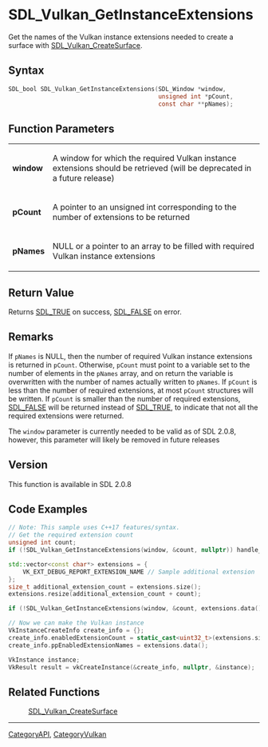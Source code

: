 = SDL_Vulkan_GetInstanceExtensions =

Get the names of the Vulkan instance extensions needed to create a surface with [[SDL_Vulkan_CreateSurface]].

== Syntax ==

<syntaxhighlight lang='c'>
SDL_bool SDL_Vulkan_GetInstanceExtensions(SDL_Window *window,
                                          unsigned int *pCount,
                                          const char **pNames);
</syntaxhighlight>

== Function Parameters ==

{|
|'''window'''
|A window for which the required Vulkan instance extensions should be retrieved (will be deprecated in a future release)
|-
|'''pCount'''
|A pointer to an unsigned int corresponding to the number of extensions to be returned
|-
|'''pNames'''
|NULL or a pointer to an array to be filled with required Vulkan instance extensions
|}

== Return Value ==

Returns [[SDL_TRUE]] on success, [[SDL_FALSE]] on error.

== Remarks ==

If <code>pNames</code> is NULL, then the number of required Vulkan instance
extensions is returned in <code>pCount</code>. Otherwise,
<code>pCount</code> must point to a variable set to the number of elements
in the <code>pNames</code> array, and on return the variable is overwritten
with the number of names actually written to <code>pNames</code>. If
<code>pCount</code> is less than the number of required extensions, at most
<code>pCount</code> structures will be written. If <code>pCount</code> is
smaller than the number of required extensions, [[SDL_FALSE]] will be
returned instead of [[SDL_TRUE]], to indicate that not all the required
extensions were returned.

The <code>window</code> parameter is currently needed to be valid as of SDL
2.0.8, however, this parameter will likely be removed in future releases

== Version ==

This function is available in SDL 2.0.8

== Code Examples ==

<syntaxhighlight lang='c++'>
// Note: This sample uses C++17 features/syntax.
// Get the required extension count
unsigned int count;
if (!SDL_Vulkan_GetInstanceExtensions(window, &count, nullptr)) handle_error();

std::vector<const char*> extensions = {
    VK_EXT_DEBUG_REPORT_EXTENSION_NAME // Sample additional extension
};
size_t additional_extension_count = extensions.size();
extensions.resize(additional_extension_count + count);

if (!SDL_Vulkan_GetInstanceExtensions(window, &count, extensions.data() + additional_extension_count)) handle_error();

// Now we can make the Vulkan instance
VkInstanceCreateInfo create_info = {};
create_info.enabledExtensionCount = static_cast<uint32_t>(extensions.size());
create_info.ppEnabledExtensionNames = extensions.data();

VkInstance instance;
VkResult result = vkCreateInstance(&create_info, nullptr, &instance);
</syntaxhighlight>

== Related Functions ==

:[[SDL_Vulkan_CreateSurface]]

----
[[CategoryAPI]], [[CategoryVulkan]]


